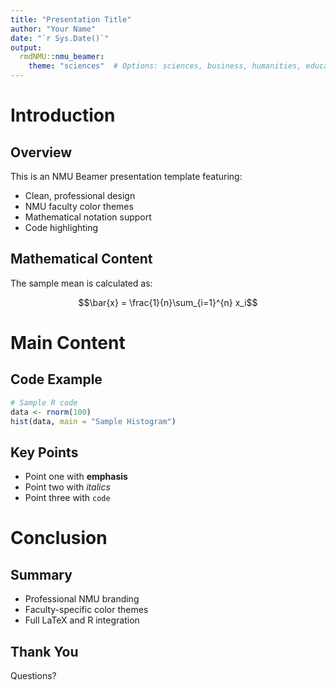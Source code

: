 ```yaml
---
title: "Presentation Title"
author: "Your Name"
date: "`r Sys.Date()`"
output: 
  rmdNMU::nmu_beamer:
    theme: "sciences"  # Options: sciences, business, humanities, education, health, engineering, law, ocean
---
```


# Introduction

## Overview

This is an NMU Beamer presentation template featuring:

- Clean, professional design
- NMU faculty color themes
- Mathematical notation support
- Code highlighting

## Mathematical Content

The sample mean is calculated as:

$$\bar{x} = \frac{1}{n}\sum_{i=1}^{n} x_i$$

# Main Content

## Code Example

```r
# Sample R code
data <- rnorm(100)
hist(data, main = "Sample Histogram")
```

## Key Points

- Point one with **emphasis**
- Point two with *italics*
- Point three with `code`

# Conclusion

## Summary

- Professional NMU branding
- Faculty-specific color themes
- Full LaTeX and R integration

## Thank You

Questions?